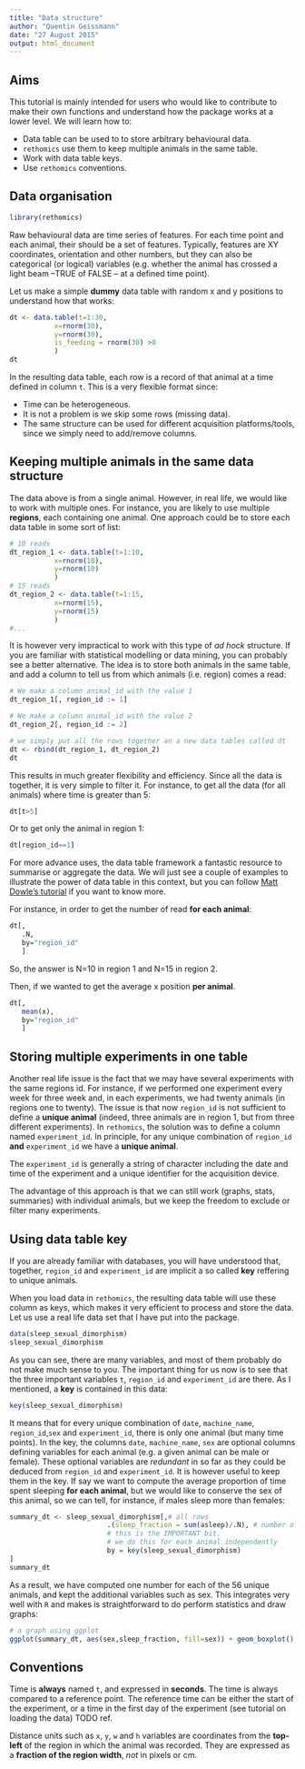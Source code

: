 ```yaml
---
title: "Data structure"
author: "Quentin Geissmann"
date: "27 August 2015"
output: html_document
---
```


Aims
-----

This tutorial is mainly intended for users who would like to contribute to make their own functions and understand how the package works at a lower level. We will learn how to:

* Data table can be used to to store arbitrary behavioural data.
* `rethomics` use them to keep multiple animals in the same table.
* Work with data table keys.
* Use `rethomics` conventions.


Data organisation
-----------------------

```r
library(rethomics)
```

Raw behavioural data are time series of features.
For each time point and each animal, their should be a set of features.
Typically, features are XY coordinates, orientation and other numbers, but they can also be categorical (or logical) variables (e.g. whether the animal has crossed a light beam --TRUE of FALSE -- at a defined time point).

Let us make a simple **dummy** data table with random x and y positions to understand how that works:


```r
dt <- data.table(t=1:30,
           x=rnorm(30),
           y=rnorm(30),
           is_feeding = rnorm(30) >0
           )
dt
```

In the resulting data table, each row is a record of that animal at a time defined in column `t`.
This is a very flexible format since:

* Time can be heterogeneous.
* It is not a problem is we skip some rows (missing data).
* The same structure can be used for different acquisition platforms/tools, since we simply need to add/remove columns.


Keeping multiple animals in the same data structure
-----------------------------------------------------------------------

The data above is from a single animal.
However, in real life, we would like to work with multiple ones.
For instance, you are likely to use multiple **regions**, each containing one animal.
One approach could be to store each data table in some sort of list:

```r

# 10 reads
dt_region_1 <- data.table(t=1:10,
           x=rnorm(10),
           y=rnorm(10)
           )
# 15 reads
dt_region_2 <- data.table(t=1:15,
           x=rnorm(15),
           y=rnorm(15)
           )
#...
```

It is however very impractical to work with this type of *ad hock* structure.
If you are familiar with statistical modelling or data mining, you can probably see a better alternative.
The idea is to store both animals in the same table, and add a column to tell us from which animals (i.e. region) comes a read:

```r
# We make a column animal_id with the value 1
dt_region_1[, region_id := 1]

# We make a column animal_id with the value 2
dt_region_2[, region_id := 2]

# we simply put all the rows together an a new data tables called dt
dt <- rbind(dt_region_1, dt_region_2)
dt
```

This results in much greater flexibility and efficiency.
Since all the data is together, it is very simple to filter it.
For instance, to get all the data (for all animals) where time is greater than 5:
```r
dt[t>5]
```

Or to get only the animal in region 1:
```r
dt[region_id==1]
```

For more advance uses, the data table framework a fantastic resource to summarise or aggregate the data.
We will just see a couple of examples to illustrate the power of data table in this context,
but you can follow [Matt Dowle's tutorial](http://user2014.stat.ucla.edu/files/tutorial_Matt.pdf) if you want to know more.

For instance, in order to get the number of read **for each animal**:

```r
dt[,
   .N,
   by="region_id"
   ]
```

So, the answer is N=10 in region 1 and N=15 in region 2.

Then, if we wanted to get the average x position **per animal**.

```r
dt[,
   mean(x),
   by="region_id"
   ]
```


Storing multiple experiments in one table
-------------------------------------------------------

Another real life issue is the fact that we may have several experiments with the same regions id.
For instance, if we performed one experiment every week for three week and, in each experiments, we had twenty animals (in regions one to twenty).
The issue is that now `region_id` is not sufficient to define a **unique animal** (indeed, three animals are in region 1, but from three different experiments).
In `rethomics`, the solution was to define a column named `experiment_id`.
In principle, for any unique combination of `region_id` **and** `experiment_id` we have a **unique animal**.


The `experiment_id` is generally a string of character including the date and time of the experiment and a unique identifier for the acquisition device.

The advantage of this approach is that we can still work (graphs, stats, summaries) with individual animals, but we keep the freedom to exclude or filter many experiments.


Using data table key
----------------------------

If you are already familiar with databases, you will have understood that, together,  `region_id` and `experiment_id` are implicit a so called **key** reffering to unique animals.

When you load data in `rethomics`, the resulting data table will use these column as keys, which makes it very efficient to process and store the data. Let us use a real life data set that I have put into the package.

```r
data(sleep_sexual_dimorphism)
sleep_sexual_dimorphism
```

As you can see, there are many variables, and most of them probably do not make much sense to you.
The important thing for us now is to see that the three important variables `t`, `region_id` and `experiment_id` are there. As I mentioned, a **key** is contained in this data:

```r
key(sleep_sexual_dimorphism)
```

It means that for every unique combination of `date`, `machine_name`, `region_id`,`sex` and `experiment_id`, there is only one animal (but many time points). In the key, the columns `date`, `machine_name`, `sex` are optional columns defining variables for each animal (e.g. a given animal can be male or female).
These optional variables are *redundant* in so far as they could be deduced from `region_id` and `experiment_id`.
It is however useful to keep them in the key.
If say we want to compute the average proportion of time spent sleeping **for each animal**, but we would like to conserve the sex of this animal, so we can tell, for instance, if males sleep more than females:



```r
summary_dt <- sleep_sexual_dimorphism[,# all rows
                        .(sleep_fraction = sum(asleep)/.N), # number of alseep is TRUE over total (.N)
                        # this is the IMPORTANT bit.
                        # we do this for each animal independently
                        by = key(sleep_sexual_dimorphism)
]
summary_dt
```

As a result, we have computed one number for each of the 56 unique animals, and kept the additional variables such as sex. This integrates very well with `R` and makes is straightforward to do perform statistics and draw graphs:

```r
# a graph using ggplot
ggplot(summary_dt, aes(sex,sleep_fraction, fill=sex)) + geom_boxplot()
```


Conventions
---------------

Time is **always** named `t`, and expressed in **seconds**. The time is always compared to a reference point. The reference time can be either the start of the experiment, or a time in the first day of the experiment (see tutorial on loading the data) TODO ref.

Distance units such as `x`, `y`, `w` and `h` variables are coordinates from the **top-left** of the region in which the animal was recorded. They are expressed as a **fraction of the region width**, *not* in pixels or cm.



